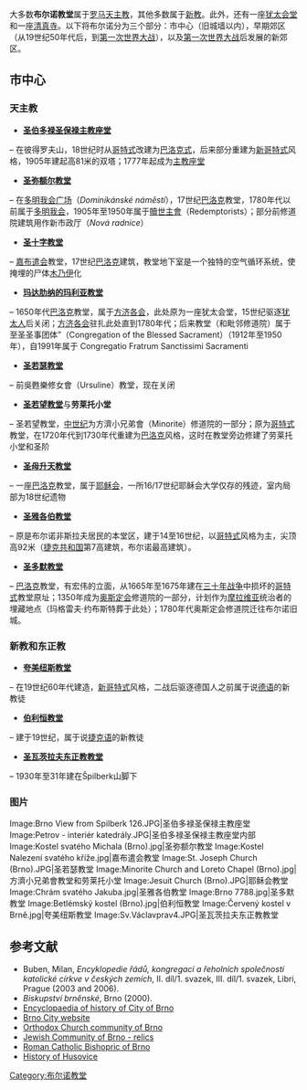 大多数'''布尔诺教堂'''属于[[罗马天主教|罗马天主教]]，其他多数属于[[新教|新教]]。此外，还有一座[[犹太会堂|犹太会堂]]和一座[[清真寺|清真寺]]。以下将布尔诺分为三个部分：市中心（旧城墙以内），早期郊区（从19世纪50年代后，到[[第一次世界大战|第一次世界大战]]），以及[[第一次世界大战|第一次世界大战]]后发展的新郊区。 

== 市中心 ==
=== 天主教 ===

* '''[[圣伯多禄圣保禄主教座堂_(布尔诺)|圣伯多禄圣保禄主教座堂]]'''
– 在彼得罗夫山，18世纪时从[[哥特式|哥特式]]改建为[[巴洛克式|巴洛克式]]，后来部分重建为[[新哥特式|新哥特式]]风格，1905年建起高81米的双塔；1777年起成为[[主教座堂|主教座堂]]
* '''[[圣弥额尔教堂_(布尔诺)|圣弥额尔教堂]]'''
– 在[[多明我会广场|多明我会广场]]（''Dominikánské náměstí''），17世纪[[巴洛克|巴洛克]]教堂，1780年代以前属于[[多明我会|多明我会]]，1905年至1950年属于[[贖世主會|贖世主會]]（Redemptorists）；部分前修道院建筑用作新市政厅（''Nová radnice''） 
* '''[[圣十字教堂_(布尔诺)|圣十字教堂]]'''
– [[嘉布遣会|嘉布遣会]]教堂，17世纪[[巴洛克|巴洛克]]建筑，教堂地下室是一个独特的空气循环系统，使掩埋的尸体[[木乃伊|木乃伊]]化
* '''[[玛达肋纳的玛利亚教堂_(布尔诺)|玛达肋纳的玛利亚教堂]]'''
– 1650年代[[巴洛克|巴洛克]]教堂，属于[[方济各会|方济各会]]，此处原为一座犹太会堂，15世纪驱逐[[犹太人|犹太人]]后关闭；[[方济各会|方济各会]]驻扎此处直到1780年代；后来教堂（和毗邻修道院）属于至圣圣事团体”（Congregation of the Blessed Sacrament）（1912年至1950年），自1991年属于 Congregatio Fratrum Sanctissimi Sacramenti
* '''[[圣若瑟教堂_(布尔诺)|圣若瑟教堂]]'''
– 前吳甦樂修女會（Ursuline）教堂，现在关闭 
* '''[[圣若望教堂_(布尔诺)|圣若望教堂]]'''与'''劳莱托小堂''' 
– 圣若望教堂，[[中世纪|中世纪]]为方濟小兄弟會（Minorite）修道院的一部分；原为[[哥特式|哥特式]]教堂，在1720年代到1730年代重建为[[巴洛克|巴洛克]]风格，这时在教堂旁边修建了劳莱托小堂和圣阶
* '''[[圣母升天教堂_(布尔诺)|圣母升天教堂]]'''
– 一座[[巴洛克|巴洛克]]教堂，属于[[耶稣会|耶稣会]]，一所16/17世纪耶稣会大学仅存的残迹，室内局部为18世纪遗物    
* '''[[圣雅各伯教堂_(布尔诺)|圣雅各伯教堂]]'''
– 原是布尔诺非斯拉夫居民的本堂区，建于14至16世纪，以[[哥特式|哥特式]]风格为主，尖顶高92米（[[捷克共和国|捷克共和国]]第7高建筑，布尔诺最高建筑）。
* '''[[圣多默教堂_(布尔诺)|圣多默教堂]]'''
– [[巴洛克|巴洛克]]教堂，有宏伟的立面，从1665年至1675年建在[[三十年战争|三十年战争]]中损坏的[[哥特式|哥特式]]教堂原址；1350年成为[[奥斯定会|奥斯定会]]修道院的一部分，计划作为[[摩拉维亚|摩拉维亚]]统治者的埋藏地点（玛格雷夫·约布斯特葬于此处）；1780年代奥斯定会修道院迁往布尔诺旧城。

=== 新教和东正教 ===

* '''[[夸美纽斯教堂|夸美纽斯教堂]]'''
– 在19世纪60年代建造，[[新哥特式|新哥特式]]风格，二战后驱逐德国人之前属于说[[德语|德语]]的新教徒
* '''[[伯利恒教堂|伯利恒教堂]]'''
– 建于19世纪，属于说[[捷克语|捷克语]]的新教徒
* '''[[圣瓦茨拉夫东正教教堂|圣瓦茨拉夫东正教教堂]]'''
– 1930年至31年建在Špilberk山脚下

=== 图片 ===
<gallery>
Image:Brno View from Spilberk 126.JPG|圣伯多禄圣保禄主教座堂
Image:Petrov - interiér katedrály.JPG|圣伯多禄圣保禄主教座堂内部
Image:Kostel svatého Michala (Brno).jpg|圣弥额尔教堂
Image:Kostel Nalezení svatého kříže.jpg|嘉布遣会教堂
Image:St. Joseph Church (Brno).JPG|圣若瑟教堂
Image:Minorite Church and Loreto Chapel (Brno).jpg|方濟小兄弟會教堂和劳莱托小堂
Image:Jesuit Church (Brno).JPG|耶稣会教堂
Image:Chrám svatého Jakuba.jpg|圣雅各伯教堂
Image:Brno 7788.jpg|圣多默教堂
Image:Betlémský kostel (Brno).jpg|伯利恒教堂
Image:Červený kostel v Brně.jpg|夸美纽斯教堂
Image:Sv.Václavprav4.JPG|圣瓦茨拉夫东正教教堂
</gallery>

== 参考文献 ==
* Buben, Milan, ''Encyklopedie řádů, kongregací a řeholních společností katolické církve v českých zemích'', II. díl/1. svazek, III. díl/1. svazek, Libri, Prague (2003 and 2006).
* ''Biskupství brněnské'', Brno (2000). 
* [https://web.archive.org/web/20080121094435/http://www.encyklopedie.brna.cz/home/ Encyclopaedia of history of City of Brno]
* [http://www.brno.cz Brno City website] {{Wayback|url=http://www.brno.cz/ |date=20140328121618 }}
* [http://www.pravoslavbrno.cz/ Orthodox Church community of Brno] {{Wayback|url=http://www.pravoslavbrno.cz/ |date=20210126185021 }}
* [https://web.archive.org/web/20070816050025/http://www.zob.cz/pamatky.html Jewish Community of Brno - relics]
* [http://www.biskupstvi.cz/ Roman Catholic Bishopric of Brno] {{Wayback|url=http://www.biskupstvi.cz/ |date=20160211044545 }}
* [http://www.sever.brno.cz/index.php?NADID=167 History of Husovice] {{Wayback|url=http://www.sever.brno.cz/index.php?NADID=167 |date=20120209094643 }}

{{commonscat|Churches of Brno}}

[[Category:布尔诺教堂|Category:布尔诺教堂]]